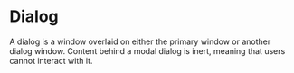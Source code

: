# Dialog

A dialog is a window overlaid on either the primary window or another dialog
window. Content behind a modal dialog is inert, meaning that users cannot
interact with it.

<Dialog />

**Features**

- Supports modal and non-modal modes.
- Focus is automatically trapped and scrolling is blocked when modal.
- Manages screen reader announcements with Title and Description components.
- `Esc` closes the dialog automatically.

## Installation

To use the accordion machine in your project, install the respective package

<InstallSnippet package="@ui-machines/dialog" />

```jsx
import * as Dialog from "@ui-machines/dialog"
```

Next, you'll also need to install the framework binding

<CodeSnippet id="dialog/installation.mdx" />

## Usage

The dialog machine exposes the `triggerProps`, `overlayProps`, `contentProps`,
`titleProps`, `descriptionProps`, and `closeButtonProps` following properties to
get it working correctly:

<CodeSnippet id="dialog/usage.mdx" />

## Opening and Closing the dialog

By default, the dialog opens when the trigger is clicked. If you need
programmatically open the dialog from other elements, you can leverage the
exposed `open` and `close` methods.

```jsx
const api = dialog.connect(state, send)

// to open the dialog
api.open()

// to close the dialog
api.close()
```

## Managing focus within the dialog

When the dialog opens, it automatically sets focus on the first focusable
elements and traps focus within it, so that tabbing will be contrained within
it.

To control the element that should receive focus on open, pass the
`initialFocusEl` context (which can be an element or a function that returns an
element)

<CodeSnippet id="dialog/initial-focus.mdx" />

When it closes, it restores focus back to the trigger. To control the element
that should receive focus on close, pass the `finalFocusEl` context (which can
be an element or a function that returns an element)

<CodeSnippet id="dialog/final-focus.mdx" />

## Closing the dialog on overlay click

By default, the dialog closes when you click its overlay. You can set
`closeOnOutsideClick` to `false` if you want the modal to stay visible.

```jsx
const [state, send] = useMachine(
  dialog.machine.withContext({
    closeOnOutsideClick: false,
  }),
)
```

## Controlling the scroll behavior

When the dialog is open, it prevents scrolling on the `body` element. To disable
this behavior, set the `preventScroll` context to `false`.

```jsx
const [state, send] = useMachine(
  dialog.machine.withContext({
    preventScroll: false,
  }),
)
```
